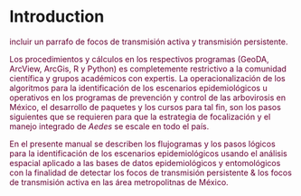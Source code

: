 
# Introduction {.unnumbered}




<span style="color:#660033;">incluir un parrafo de focos de transmisión activa y transmisión persistente.</span>

<span style="color:#660033;">Los procedimientos y cálculos en los respectivos programas (GeoDA, ArcView, ArcGis, R y Python) es completemente restrictivo a la comunidad científica y grupos académicos con expertis. La operacionalización de los algoritmos para la identificación de los escenarios epidemiológicos u operativos en los programas de prevención y control de las arbovirosis en México, el desarrollo de paquetes y los cursos para tal fin, son los pasos siguientes que se requieren para que la estrategia de focalización y el manejo integrado de *Aedes* se escale en todo el país.</span>

<span style="color:#660033;">En el presente manual se describen los flujogramas y los pasos lógicos para la identificación de los escenarios epidemiológicos usando el análisis espacial aplicado a las bases de datos epidemiológicos y entomológicos con la finalidad de detectar los focos de transmisión persistente & los focos de transmisión activa en las área metropolitnas de México.</span>





